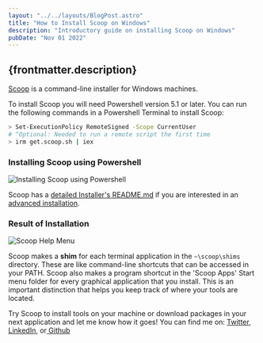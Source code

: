 ---
layout: "../../layouts/BlogPost.astro"
title: "How to Install Scoop on Windows"
description: "Introductory guide on installing Scoop on Windows"
pubDate: "Nov 01 2022"
---

## {frontmatter.description}

<a target="_blank" href="https://scoop.sh/" rel="noreferrer">Scoop</a> is a command-line installer for Windows machines.

To install Scoop you will need Powershell version 5.1 or later. You can run the following commands in a Powershell Terminal to install Scoop:

```sh
> Set-ExecutionPolicy RemoteSigned -Scope CurrentUser 
# ^Optional: Needed to run a remote script the first time
> irm get.scoop.sh | iex
```

### Installing Scoop using Powershell

![Installing Scoop using Powershell](https://ronthetech.github.io/image-repo/tools/scoop/0.png)

Scoop has a <a href="https://github.com/ScoopInstaller/Install#readme" target="_blank" rel="noreferrer">detailed Installer's README.md</a> if you are interested in an <a href="https://github.com/ScoopInstaller/Install#advanced-installation" target="_blank" rel="noreferrer">advanced installation</a>.
### Result of Installation

![Scoop Help Menu](https://ronthetech.github.io/image-repo/tools/scoop/1.png)

Scoop makes a **shim** for each terminal application in the `~\scoop\shims` directory. These are like command-line shortcuts that can be accessed in your PATH. Scoop also makes a program shortcut in the 'Scoop Apps' Start menu folder for every graphical application that you install. This is an important distinction that helps you keep track of where your tools are located.

Try Scoop to install tools on your machine or download packages in your next application and let me know how it goes! You can find me on: <a href="https://github.com/ronthetech" target="_blank" >Twitter</a>, <a href="https://github.com/ronthetech" target="_blank">LinkedIn</a>, or<a href="https://github.com/ronthetech" target="_blank">
Github</a>
